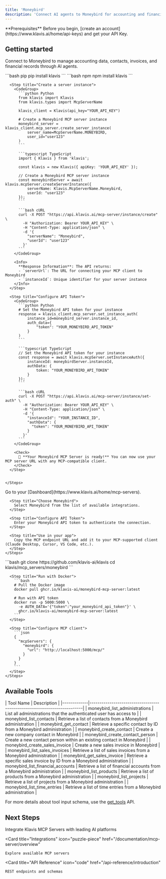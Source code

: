 ```yaml
---
title: 'Moneybird'
description: 'Connect AI agents to Moneybird for accounting and financial management'
---
```


<Info>
  **Prerequisites**
  Before you begin, [create an account](https://www.klavis.ai/home/api-keys) and get your API Key.
</Info>

## Getting started

Connect to Moneybird to manage accounting data, contacts, invoices, and financial records through AI agents.

<Tabs>
  <Tab title="API">
    <Steps>
      <Step title="Install the SDKs (optional)">
        <CodeGroup>
          ```bash pip
          pip install klavis
          ```
          ```bash npm
          npm install klavis
          ```
        </CodeGroup>
      </Step>
      
      <Step title="Create a server instance">
        <CodeGroup>
          ```python Python
          from klavis import Klavis
          from klavis.types import McpServerName
          
          klavis_client = Klavis(api_key="YOUR_API_KEY")
          
          # Create a Moneybird MCP server instance
          moneybird_server = klavis_client.mcp_server.create_server_instance(
              server_name=McpServerName.MONEYBIRD,
              user_id="user123"
          )
          ```
          
          ```typescript TypeScript
          import { Klavis } from 'klavis';
          
          const klavis = new Klavis({ apiKey: 'YOUR_API_KEY' });
          
          // Create a Moneybird MCP server instance
          const moneybirdServer = await klavis.mcpServer.createServerInstance({
              serverName: Klavis.McpServerName.Moneybird,
              userId: "user123"
          });
          ```
          
          ```bash cURL
          curl -X POST "https://api.klavis.ai/mcp-server/instance/create" \
            -H "Authorization: Bearer YOUR_API_KEY" \
            -H "Content-Type: application/json" \
            -d '{
              "serverName": "Moneybird",
              "userId": "user123"
            }'
          ```
        </CodeGroup>
        
        <Info>
          **Response Information**: The API returns:
          - `serverUrl`: The URL for connecting your MCP client to Moneybird
          - `instanceId`: Unique identifier for your server instance
        </Info>
      </Step>
      
      <Step title="Configure API Token">
        <CodeGroup>
          ```python Python
          # Set the Moneybird API token for your instance
          response = klavis_client.mcp_server.set_instance_auth(
              instance_id=moneybird_server.instance_id,
              auth_data={
                  "token": "YOUR_MONEYBIRD_API_TOKEN"
              }
          )
          ```
          
          ```typescript TypeScript
          // Set the Moneybird API token for your instance
          const response = await klavis.mcpServer.setInstanceAuth({
              instanceId: moneybirdServer.instanceId,
              authData: {
                  token: "YOUR_MONEYBIRD_API_TOKEN"
              }
          });
          ```
          
          ```bash cURL
          curl -X POST "https://api.klavis.ai/mcp-server/instance/set-auth" \
            -H "Authorization: Bearer YOUR_API_KEY" \
            -H "Content-Type: application/json" \
            -d '{
              "instanceId": "YOUR_INSTANCE_ID",
              "authData": {
                "token": "YOUR_MONEYBIRD_API_TOKEN"
              }
            }'
          ```
        </CodeGroup>
        
        <Check>
          🎉 **Your Moneybird MCP Server is ready!** You can now use your MCP server URL with any MCP-compatible client.
        </Check>
      </Step>
      

    </Steps>
  </Tab>
  
  <Tab title="UI">
    <Steps>
      <Step title="Open Dashboard">
        Go to your [Dashboard](https://www.klavis.ai/home/mcp-servers).
      </Step>
      
      <Step title="Choose Moneybird">
        Select Moneybird from the list of available integrations.
      </Step>
      
      <Step title="Configure API Token">
        Enter your Moneybird API token to authenticate the connection.
      </Step>
      
      <Step title="Use in your app">
        Copy the MCP endpoint URL and add it to your MCP-supported client (Claude Desktop, Cursor, VS Code, etc.).
      </Step>
    </Steps>
  </Tab>
  
  <Tab title="Open Source">
    <Steps>
      <Step title="Clone repository (for developers to build from source)">
        ```bash
        git clone https://github.com/klavis-ai/klavis
        cd klavis/mcp_servers/moneybird
        ```
      </Step>
      
      <Step title="Run with Docker">
        ```bash
        # Pull the Docker image
        docker pull ghcr.io/klavis-ai/moneybird-mcp-server:latest
        
        # Run with API token
        docker run -p 5000:5000 \
          -e AUTH_DATA='{"token":"your_moneybird_api_token"}' \
          ghcr.io/klavis-ai/moneybird-mcp-server:latest
        ```
      </Step>
      
      <Step title="Configure MCP client">
        ```json
        {
          "mcpServers": {
            "moneybird": {
              "url": "http://localhost:5000/mcp/"
            }
          }
        }
        ```
      </Step>
    </Steps>
  </Tab>
</Tabs>

## Available Tools

<Accordion title="Tools Information">
| Tool Name   | Description                                                              |
|-------------|--------------------------------------------------------------------------|
| moneybird_list_administrations | List all administrations that the authenticated user has access to |
| moneybird_list_contacts | Retrieve a list of contacts from a Moneybird administration |
| moneybird_get_contact | Retrieve a specific contact by ID from a Moneybird administration |
| moneybird_create_contact | Create a new company contact in Moneybird |
| moneybird_create_contact_person | Create a new contact person within an existing contact in Moneybird |
| moneybird_create_sales_invoice | Create a new sales invoice in Moneybird |
| moneybird_list_sales_invoices | Retrieve a list of sales invoices from a Moneybird administration |
| moneybird_get_sales_invoice | Retrieve a specific sales invoice by ID from a Moneybird administration |
| moneybird_list_financial_accounts | Retrieve a list of financial accounts from a Moneybird administration |
| moneybird_list_products | Retrieve a list of products from a Moneybird administration |
| moneybird_list_projects | Retrieve a list of projects from a Moneybird administration |
| moneybird_list_time_entries | Retrieve a list of time entries from a Moneybird administration |
</Accordion>

<Note>For more details about tool input schema, use the [get_tools](https://docs.klavis.ai/api-reference/mcp-server/get-tools) API.</Note>

## Next Steps

<CardGroup>
  <Card
    title="AI Platform Integrations"
    icon="robot"
    href="/documentation/ai-platform-integration/overview"
  >
    Integrate Klavis MCP Servers with leading AI platforms
  </Card>
  
  <Card
    title="Integrations"
    icon="puzzle-piece"
    href="/documentation/mcp-server/overview"
  >
    Explore available MCP servers
  </Card>
  
  <Card
    title="API Reference"
    icon="code"
    href="/api-reference/introduction"
  >
    REST endpoints and schemas
  </Card>
</CardGroup>